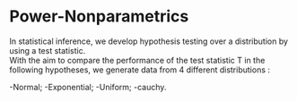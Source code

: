 # Power-Nonparametrics
In statistical inference, we develop hypothesis testing over a distribution by using a test statistic.  
With the aim to compare the performance of the test statistic T in the following hypotheses, we generate data from 4 different distributions :

  -Normal;
  -Exponential;
  -Uniform;
  -cauchy.

